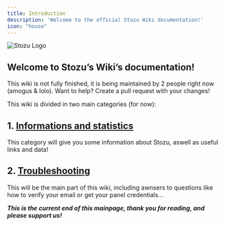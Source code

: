 ```yaml
---
title: Introduction
description: 'Welcome to the official Stozu Wiki documentation!'
icon: "house"
---
```


<img
  src="/images/stozu-logo.png"
  alt="Stozu Logo"
/>

## Welcome to Stozu’s Wiki’s documentation!

<Warning>This wiki is not fully finished, it is being maintained by 2 people right now (amogus & lolo). Want to help? Create a pull request with your changes!</Warning>

 This wiki is divided in two main categories (for now):

 ## 1. [Informations and statistics](/informations)
This category will give you some information about Stozu, aswell as useful links and data!

## 2. [Troubleshooting](/troubleshooting)
This will be the main part of this wiki, including awnsers to questions like how to verify your email or get your panel credentials...

***This is the current end of this mainpage, thank you for reading, and please support us!***
